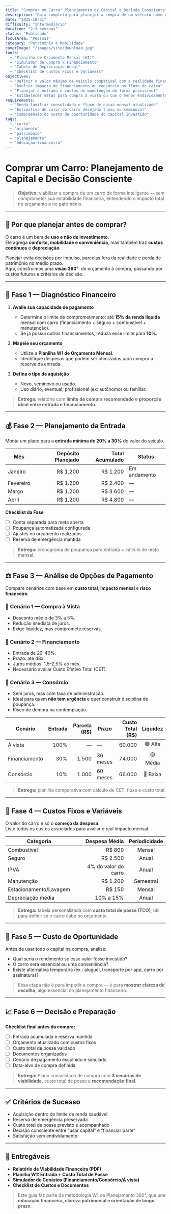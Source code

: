 ```yaml
---
title: "Comprar um Carro: Planejamento de Capital e Decisão Consciente"
description: "Guia completo para planejar a compra de um veículo novo ou usado com equilíbrio financeiro, analisando custo total, opções de pagamento e impacto no orçamento mensal."
date: "2025-10-31"
difficulty: "Intermediário"
duration: "2–3 semanas"
status: "Publicado"
focusArea: "Pessoal"
category: "Patrimônio e Mobilidade"
coverImage: "/images/site/download.jpg"
tools:
  - "Planilha de Orçamento Mensal (W1)"
  - "Simulador de Compra x Financiamento"
  - "Tabela de Depreciação Anual"
  - "Checklist de Custos Fixos e Variáveis"
objectives:
  - "Definir o valor máximo de veículo compatível com a realidade financeira"
  - "Avaliar impacto de financiamento ou consórcio no fluxo de caixa"
  - "Planejar a entrada e custos de manutenção de forma previsível"
  - "Estabelecer metas para compra à vista ou com o menor endividamento possível"
requirements:
  - "Renda familiar consolidada e fluxo de caixa mensal atualizado"
  - "Estimativa de valor do carro desejado (novo ou seminovo)"
  - "Compreensão do custo de oportunidade do capital investido"
tags:
  - "carro"
  - "orçamento"
  - "patrimônio"
  - "planejamento"
  - "educação-financeira"
---
```


# Comprar um Carro: Planejamento de Capital e Decisão Consciente

> **Objetivo:** viabilizar a compra de um carro de forma inteligente — sem comprometer sua estabilidade financeira, entendendo o impacto total no orçamento e no patrimônio.

---

## 🚗 Por que planejar antes de comprar?

O carro é um bem de **uso e não de investimento**.  
Ele agrega **conforto, mobilidade e conveniência**, mas também traz **custos contínuos** e **depreciação**.

Planejar evita decisões por impulso, parcelas fora da realidade e perda de patrimônio no médio prazo.  
Aqui, construímos uma **visão 360°**: do orçamento à compra, passando por custos futuros e critérios de decisão.

---

## 🧭 Fase 1 — Diagnóstico Financeiro

1. **Avalie sua capacidade de pagamento**
   - Determine o limite de comprometimento: até **15% da renda líquida** mensal com carro (financiamento + seguro + combustível + manutenção).
   - Se já possui outros financiamentos, reduza esse limite para **10%**.

2. **Mapeie seu orçamento**
   - Utilize a **Planilha W1 de Orçamento Mensal**.
   - Identifique despesas que podem ser otimizadas para compor a reserva da entrada.

3. **Defina o tipo de aquisição**
   - Novo, seminovo ou usado.
   - Uso diário, eventual, profissional (ex: autônomo) ou familiar.

> **Entrega:** relatório com **limite de compra recomendado** e **proporção ideal entre entrada e financiamento.**

---

## 💰 Fase 2 — Planejamento da Entrada

Monte um plano para a **entrada mínima de 20% a 30%** do valor do veículo.

| Mês | Depósito Planejado | Total Acumulado | Status |
|---|---:|---:|---|
| Janeiro | R$ 1.200 | R$ 1.200 | Em andamento |
| Fevereiro | R$ 1.200 | R$ 2.400 | — |
| Março | R$ 1.200 | R$ 3.600 | — |
| Abril | R$ 1.200 | R$ 4.800 | — |

**Checklist da Fase**
- [ ] Conta separada para meta aberta  
- [ ] Poupança automatizada configurada  
- [ ] Ajustes no orçamento realizados  
- [ ] Reserva de emergência mantida

> **Entrega:** cronograma de poupança para entrada + cálculo de meta mensal.

---

## ⚖️ Fase 3 — Análise de Opções de Pagamento

Compare cenários com base em **custo total**, **impacto mensal** e **risco financeiro**.

### 📘 Cenário 1 — Compra à Vista
- Desconto médio de 3% a 5%.  
- Redução imediata de juros.  
- Exige liquidez, mas compromete reservas.

### 📗 Cenário 2 — Financiamento
- Entrada de 20–40%.  
- Prazo: até 48x.  
- Juros médios: 1,5–2,5% ao mês.  
- Necessário avaliar Custo Efetivo Total (CET).

### 📙 Cenário 3 — Consórcio
- Sem juros, mas com taxa de administração.  
- Ideal para quem **não tem urgência** e quer construir disciplina de poupança.  
- Risco de demora na contemplação.

| Cenário | Entrada | Parcela (R$) | Prazo | Custo Total (R$) | Liquidez |
|---|---:|---:|---|---:|:--:|
| À vista | 100% | — | — | 60.000 | 🟢 Alta |
| Financiamento | 30% | 1.500 | 36 meses | 74.000 | 🟡 Média |
| Consórcio | 10% | 1.000 | 60 meses | 66.000 | 🔵 Baixa |

> **Entrega:** planilha comparativa com cálculo de CET, fluxo e custo total.

---

## 🧾 Fase 4 — Custos Fixos e Variáveis

O valor do carro é só o **começo da despesa**.  
Liste todos os custos associados para avaliar o real impacto mensal.

| Categoria | Despesa Média | Periodicidade |
|---|---:|:--:|
| Combustível | R$ 800 | Mensal |
| Seguro | R$ 2.500 | Anual |
| IPVA | 4% do valor do carro | Anual |
| Manutenção | R$ 1.200 | Semestral |
| Estacionamento/Lavagem | R$ 150 | Mensal |
| Depreciação média | 10% a 15% | Anual |

> **Entrega:** tabela personalizada com **custo total de posse (TCO)**, útil para definir se o carro cabe no orçamento.

---

## 🧠 Fase 5 — Custo de Oportunidade

Antes de usar todo o capital na compra, analise:
- Qual seria o rendimento se esse valor fosse investido?  
- O carro será essencial ou uma conveniência?  
- Existe alternativa temporária (ex.: aluguel, transporte por app, carro por assinatura)?

> Essa etapa não é para impedir a compra — é para **mostrar clareza de escolha**, algo essencial no planejamento financeiro.

---

## 📈 Fase 6 — Decisão e Preparação

**Checklist final antes da compra:**
- [ ] Entrada acumulada e reserva mantida  
- [ ] Orçamento atualizado com custos fixos  
- [ ] Custo total de posse validado  
- [ ] Documentos organizados  
- [ ] Cenário de pagamento escolhido e simulado  
- [ ] Data-alvo de compra definida  

> **Entrega:** Plano consolidado de compra com **3 cenários de viabilidade**, custo total de posse e **recomendação final**.

---

## ✅ Critérios de Sucesso

- Aquisição dentro do limite de renda saudável  
- Reserva de emergência preservada  
- Custo total de posse previsto e acompanhado  
- Decisão consciente entre “usar capital” e “financiar parte”  
- Satisfação sem endividamento

---

## 📑 Entregáveis

- **Relatório de Viabilidade Financeira (PDF)**  
- **Planilha W1: Entrada + Custo Total de Posse**  
- **Simulador de Cenários (Financiamento/Consórcio/À vista)**  
- **Checklist de Custos e Documentos**  

> Este guia faz parte da metodologia W1 de Planejamento 360°, que une **educação financeira, clareza patrimonial e orientação de longo prazo**.
